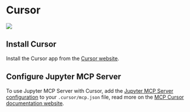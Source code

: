 # Cursor

![](https://assets.datalayer.tech/jupyter-mcp/cursor.png)

## Install Cursor

Install the Cursor app from the [Cursor website](https://www.cursor.com/downloads).

## Configure Jupyter MCP Server

To use Jupyter MCP Server with Cursor, add the [Jupyter MCP Server configuration](/setup/jupyter/stdio#2-setup-jupyter-mcp-server) to your `.cursor/mcp.json` file, read more on the [MCP Cursor documentation website](https://docs.cursor.com/context/model-context-protocol#configuring-mcp-servers).
